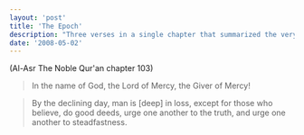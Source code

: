 ```yaml
---
layout: 'post'
title: 'The Epoch'
description: "Three verses in a single chapter that summarized the very essence of the Qur'anic message"
date: '2008-05-02'
---
```


(Al-Asr The Noble Qur'an chapter 103)

> In the name of God, the Lord of Mercy, the Giver of Mercy!

> By the declining day,
man is [deep] in loss,
except for those who believe, do good deeds, urge one another to the truth, and urge one another to steadfastness.